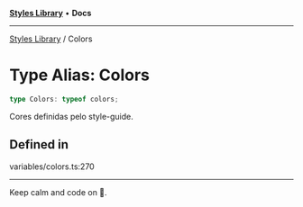 
<Meta title="Libs/Styles/type-aliases/Colors" />



[**Styles Library**](/?path=/docs/libs-styles-overview--page) • **Docs**

***

[Styles Library](/?path=/docs/libs-styles-overview--page) / Colors

# Type Alias: Colors

```ts
type Colors: typeof colors;
```

Cores definidas pelo style-guide.

## Defined in

variables/colors.ts:270


***

Keep calm and code on 🤘.